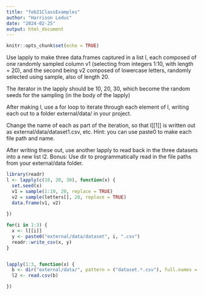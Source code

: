 ```yaml
---
title: "feb21ClassExamples"
author: "Harrison Leduc"
date: "2024-02-25"
output: html_document
---
```


```r
knitr::opts_chunk$set(echo = TRUE)
```

Use lapply to make three data.frames captured in a list l, each composed of one randomly sampled column v1 (selecting from integers 1:10, with length = 20), and the second being v2 composed of lowercase letters, randomly selected using sample, also of length 20.

The iterator in the lapply should be 10, 20, 30, which become the random seeds for the sampling (in the body of the lapply)

After making l, use a for loop to iterate through each element of l, writing each out to a folder external/data/ in your project.

Change the name of each as part of the iteration, so that l[[1]] is written out as external/data/dataset1.csv, etc. Hint: you can use paste0 to make each file path and name.

After writing these out, use another lapply to read back in the three datasets into a new list l2. Bonus: Use dir to programmatically read in the file paths from your external/data folder.

```r
library(readr)
l <- lapply(c(10, 20, 30), function(x) {
  set.seed(x)
  v1 = sample(1:10, 20, replace = TRUE)
  v2 = sample(letters[], 20, replace = TRUE)
  data.frame(v1, v2)
  
})

for(i in 1:3) {
  x <- l[[i]]
  y <- paste0("external/data/dataset", i, ".csv")
  readr::write_csv(x, y)
}


lapply(1:3, function(x) {
  b <- dir("external/data/", pattern = ("dataset.*.csv"), full.names = TRUE)
  l2 <- read.csv(b)

})


```
